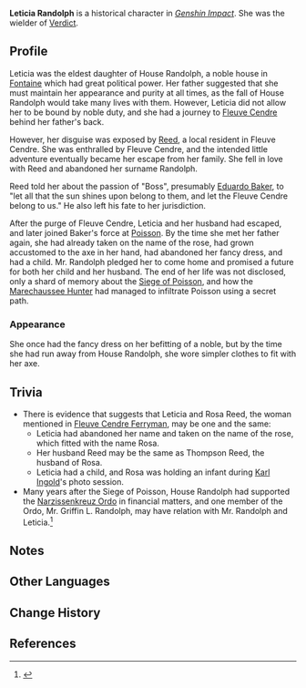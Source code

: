 {{Character Infobox
|type             = Mentioned
|image            = <!--NPC Leticia.png-->
|realname         = Leticia Randolph
|deceased         = Past
|region           = Fontaine
|affiliation      = House Randolph
|affiliationNote  = formerly
|title            = 

|ancestry         = House Randolph
|father           = Mr. Randolph
|mother           = 
|spouse           = Thompson Reed
|spouseRef        = <ref group="Note">See [[#Trivia|Trivia]] for the relation between Leticia and Rosa Reed.</ref>
|sibling          = Unnamed brother
|child            = Unnamed child
|relative         = 

|voiceEN          = 
|voiceCN          = 
|voiceJP          = 
|voiceKR          = 
}}
'''Leticia Randolph''' is a historical character in ''[[Genshin Impact]]''. She was the wielder of [[Verdict]].

==Profile==
Leticia was the eldest daughter of House Randolph, a noble house in [[Fontaine]] which had great political power. Her father suggested that she must maintain her appearance and purity at all times, as the fall of House Randolph would take many lives with them. However, Leticia did not allow her to be bound by noble duty, and she had a journey to [[Fleuve Cendre]] behind her father's back.

However, her disguise was exposed by [[Thompson Reed|Reed]], a local resident in Fleuve Cendre. She was enthralled by Fleuve Cendre, and the intended little adventure eventually became her escape from her family. She fell in love with Reed and abandoned her surname Randolph.

Reed told her about the passion of "Boss", presumably [[Eduardo Baker]], to "let all that the sun shines upon belong to them, and let the Fleuve Cendre belong to us." He also left his fate to her jurisdiction.

After the purge of Fleuve Cendre, Leticia and her husband had escaped, and later joined Baker's force at [[Poisson]]. By the time she met her father again, she had already taken on the name of the rose, had grown accustomed to the axe in her hand, had abandoned her fancy dress, and had a child. Mr. Randolph pledged her to come home and promised a future for both her child and her husband. The end of her life was not disclosed, only a shard of memory about the [[Siege of Poisson]], and how the [[Marechaussee Hunter]] had managed to infiltrate Poisson using a secret path.

===Appearance===
She once had the fancy dress on her befitting of a noble, but by the time she had run away from House Randolph, she wore simpler clothes to fit with her axe.
<!--
==Story==
''(To be added.)''
-->
==Trivia==
* There is evidence that suggests that Leticia and Rosa Reed, the woman mentioned in [[Fleuve Cendre Ferryman]], may be one and the same:
** Leticia had abandoned her name and taken on the name of the rose, which fitted with the name Rosa.
** Her husband Reed may be the same as Thompson Reed, the husband of Rosa.
** Leticia had a child, and Rosa was holding an infant during [[Karl Ingold]]'s photo session.
* Many years after the Siege of Poisson, House Randolph had supported the [[Narzissenkreuz Ordo]] in financial matters, and one member of the Ordo, Mr. Griffin L. Randolph, may have relation with Mr. Randolph and Leticia.<ref>{{Ref/Quest|Savior's Wake (Quest)|note = certificate, floor 2|quote = Mr. Griffin L. Randolph, honorary Narzissenkreuz Ordo member, Level 1. Mr. Randolph comes from a long line of wealthy nobles. His generosity has provided the Ordo's archaeological aspirations with ample financial support. Unfortunately, he has remained unable to pass the Level 1 tests despite making several attempts, due to his inability to remember the relevant keywords. On account of his passion, and by the special permission of Mr. Ingold, he has been granted honorary membership and Level 1 access.}}</ref>

==Notes==
{{Reflist|note=1}}

==Other Languages==
{{Other Languages
|en       = Leticia
|zhs      = 蕾蒂西娅
|zhs_rm   = Lěidìxīyà
|zht      = 蕾蒂西婭
|zht_rm   = Lěidìxīyà
|ja       = レティシア
|ja_rm    = Retishia
|ko       = 레티시아
|ko_rm    = 
|es       = Leticia
|fr       = Léticia
|ru       = Летиция
|th       = Leticia
|vi       = Leticia
|de       = Léticia
|id       = Leticia
|pt       = Leticia
|tr       = Leticia
|it       = Leticia
}}

==Change History==
{{Change History|introduced=4.3}}

==References==
{{Reflist}}
